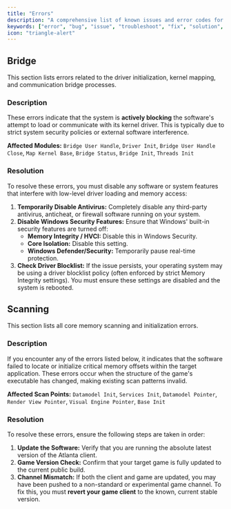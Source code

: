 ```yaml
---
title: "Errors"
description: "A comprehensive list of known issues and error codes for the loader and software. Find solutions and troubleshooting steps to resolve problems quickly and easily."
keywords: ["error", "bug", "issue", "troubleshoot", "fix", "solution", "resolve", "crash", "alert", "failure"]
icon: "triangle-alert"
---
```


## Bridge

This section lists errors related to the driver initialization, kernel mapping, and communication bridge processes.

### Description

These errors indicate that the system is **actively blocking** the software's attempt to load or communicate with its kernel driver. This is typically due to strict system security policies or external software interference.

**Affected Modules:** `Bridge User Handle`, `Driver Init`, `Bridge User Handle Close`, `Map Kernel Base`, `Bridge Status`, `Bridge Init`, `Threads Init`

### Resolution

To resolve these errors, you must disable any software or system features that interfere with low-level driver loading and memory access:

1.  **Temporarily Disable Antivirus:** Completely disable any third-party antivirus, anticheat, or firewall software running on your system.
2.  **Disable Windows Security Features:** Ensure that Windows' built-in security features are turned off:
    * **Memory Integrity / HVCI:** Disable this in Windows Security.
    * **Core Isolation:** Disable this setting.
    * **Windows Defender/Security:** Temporarily pause real-time protection.
3.  **Check Driver Blocklist:** If the issue persists, your operating system may be using a driver blocklist policy (often enforced by strict Memory Integrity settings). You must ensure these settings are disabled and the system is rebooted.

## Scanning

This section lists all core memory scanning and initialization errors.

### Description

If you encounter any of the errors listed below, it indicates that the software failed to locate or initialize critical memory offsets within the target application. These errors occur when the structure of the game's executable has changed, making existing scan patterns invalid.

**Affected Scan Points:** `Datamodel Init`, `Services Init`, `Datamodel Pointer`, `Render View Pointer`, `Visual Engine Pointer`, `Base Init`

### Resolution

To resolve these errors, ensure the following steps are taken in order:

1.  **Update the Software:** Verify that you are running the absolute latest version of the Atlanta client.
2.  **Game Version Check:** Confirm that your target game is fully updated to the current public build.
3.  **Channel Mismatch:** If both the client and game are updated, you may have been pushed to a non-standard or experimental game channel. To fix this, you must **revert your game client** to the known, current stable version.